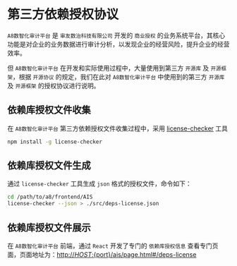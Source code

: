 # 第三方依赖授权协议

`A8数智化审计平台` 是 `审友数治科技有限公司` 开发的 `商业授权` 的业务系统平台，其核心功能是对企业的业务数据进行审计分析，以发现企业的经营风险，提升企业的经营效率。

但 `A8数智化审计平台` 在开发和实际使用过程中，大量使用到第三方 `开源库` 及 `开源框架`，根据 `开源协议` 的规定，我们在此对 `A8数智化审计平台` 中使用到的第三方 `开源库` 及 `开源框架` 的授权协议进行说明。

## 依赖库授权文件收集

在 `A8数智化审计平台` 第三方依赖授权文件收集过程中，采用 [license-checker](https://www.npmjs.com/package/license-checker) 工具
```sh
npm install -g license-checker
```

## 依赖库授权文件生成

通过 `license-checker` 工具生成 `json` 格式的授权文件，命令如下：
```sh
cd /path/to/a8/frontend/AIS
license-checker --json > ./src/deps-license.json
```

## 依赖库授权文件展示

在 `A8数智化审计平台` 前端，通过 `React` 开发了专门的 `依赖库授权信息` 查看专门页面，页面地址为：[http://${HOST}:${port}/ais/page.html#/deps-license](http://${HOST}:${port}/ais/page.html#/deps-license)